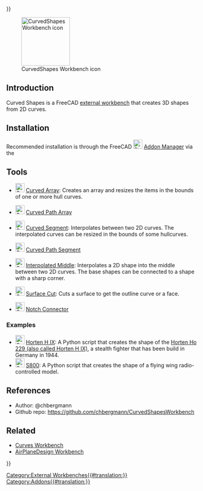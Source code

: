 <languages/>
{{UnfinishedDocu{{#translation:}}}}

[[File:CurvedShapes_CurvedArray.svg|thumb|128px|CurvedShapes Workbench icon]]

{{TOCright}}

==Introduction==

Curved Shapes is a FreeCAD [[External_workbenches|external workbench]] that creates 3D shapes from 2D curves. 

==Installation==

Recommended installation is through the FreeCAD [[Image:Std_AddonMgr.svg|24px|link=Std_AddonMgr]] [[Std_AddonMgr|Addon Manager]] via the {{MenuCommand|Tools → Addon Manager}}

==Tools==

* [[Image:CurvedShapes_CurvedArray.svg|24px|link=CurvedShapes_CurvedArray]] [[CurvedShapes_CurvedArray|Curved Array]]: Creates an array and resizes the items in the bounds of one or more hull curves.

* [[Image:CurvedShapes_CurvedPathArray.svg|24px|link=CurvedShapes_CurvedPathArray]] [[CurvedShapes_CurvedPathArray|Curved Path Array]]

* [[Image:CurvedShapes_CurvedSegment.svg|24px|link=CurvedShapes_CurvedSegment]] [[CurvedShapes_CurvedSegment|Curved Segment]]: Interpolates between two 2D curves. The interpolated curves can be resized in the bounds of some hullcurves.

* [[Image:CurvedShapes_CurvedPathSegment.svg|24px|link=CurvedShapes_CurvedPathSegment]] [[CurvedShapes_CurvedPathSegment|Curved Path Segment]]

* [[Image:CurvedShapes_InterpolatedMiddle.svg|24px|link=CurvedShapes_InterpolatedMiddle]] [[CurvedShapes_InterpolatedMiddle|Interpolated Middle]]: Interpolates a 2D shape into the middle between two 2D curves. The base shapes can be connected to a shape with a sharp corner.

* [[Image:CurvedShapes_SurfaceCut.svg|24px|link=CurvedShapes_SurfaceCut]] [[CurvedShapes_SurfaceCut|Surface Cut]]: Cuts a surface to get the outline curve or a face.

* [[Image:CurvedShapes_NotchConnector.svg|24px|link=CurvedShapes_NotchConnector]] [[CurvedShapes_CurvedPathSegment|Notch Connector]]

=== Examples ===

* [[Image:CurvedShapes_HortenHIX.svg|24px|link=CurvedShapes_HortenHIX]] [[CurvedShapes_HortenHIX|Horten H IX]]: A Python script that creates the shape of the [https://en.wikipedia.org/wiki/Horten_Ho_229 Horten Ho 229 (also called Horten H IX)], a stealth fighter that has been build in Germany in 1944.
* [[Image:CurvedShapes_FlyingWingS800.svg|24px|link=CurvedShapes_FlyingWingS800]] [[CurvedShapes_FlyingWingS800|S800]]: A Python script that creates the shape of a flying wing radio-controlled model.

==References==

* Author: @chbergmann
* Github repo: https://github.com/chbergmann/CurvedShapesWorkbench

==Related==

* [[Curves_Workbench|Curves Workbench]]
* [https://github.com/FredsFactory/FreeCAD_AirPlaneDesign AirPlaneDesign Workbench]


[[Category:External Workbenches{{#translation:}}]]
[[Category:Addons{{#translation:}}]]
{{Userdocnavi{{#translation:}}}}